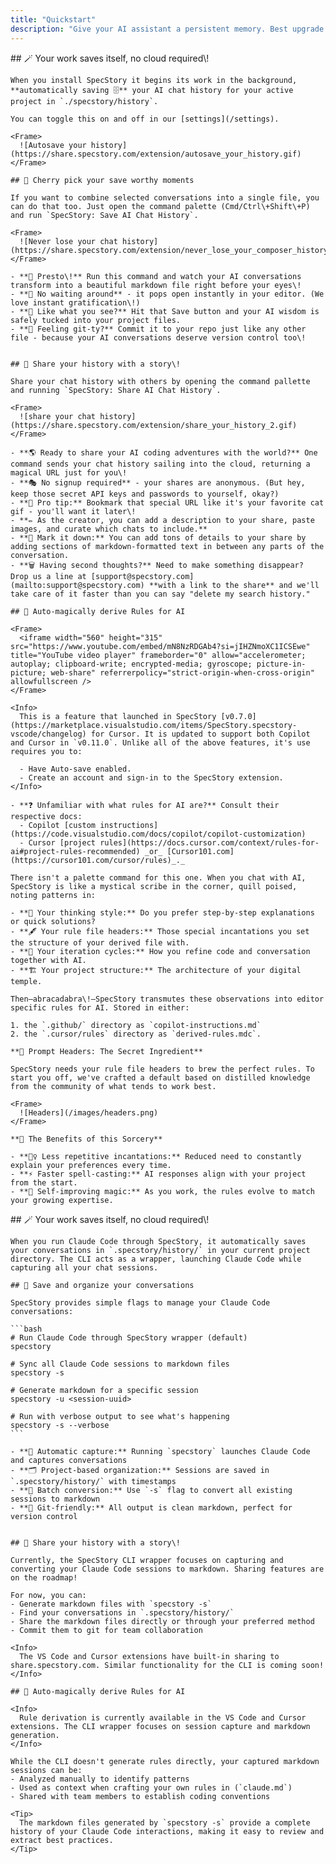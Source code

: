 ```yaml
---
title: "Quickstart"
description: "Give your AI assistant a persistent memory. Best upgrade since coffee ☕"
---
```


<Tabs>
  <Tab title="Cursor + VSCode" tab-id="cursor-vscode">
    ## 🪄 Your work saves itself, no cloud required\!

    When you install SpecStory it begins its work in the background, **automatically saving 🗄️** your AI chat history for your active project in `./specstory/history`.

    You can toggle this on and off in our [settings](/settings).

    <Frame>
      ![Autosave your history](https://share.specstory.com/extension/autosave_your_history.gif)
    </Frame>

    ## 🎯 Cherry pick your save worthy moments

    If you want to combine selected conversations into a single file, you can do that too. Just open the command palette (Cmd/Ctrl\+Shift\+P) and run `SpecStory: Save AI Chat History`.

    <Frame>
      ![Never lose your chat history](https://share.specstory.com/extension/never_lose_your_composer_history_2.gif)
    </Frame>

    - **📝 Presto\!** Run this command and watch your AI conversations transform into a beautiful markdown file right before your eyes\!
    - **👀 No waiting around** - it pops open instantly in your editor. (We love instant gratification\!)
    - **💾 Like what you see?** Hit that Save button and your AI wisdom is safely tucked into your project files.
    - **🌳 Feeling git-ty?** Commit it to your repo just like any other file - because your AI conversations deserve version control too\!


    ## 🌟 Share your history with a story\!

    Share your chat history with others by opening the command pallette and running `SpecStory: Share AI Chat History`.

    <Frame>
      ![share your chat history](https://share.specstory.com/extension/share_your_history_2.gif)
    </Frame>

    - **🌎 Ready to share your AI coding adventures with the world?** One command sends your chat history sailing into the cloud, returning a magical URL just for you\!
    - **🎭 No signup required** - your shares are anonymous. (But hey, keep those secret API keys and passwords to yourself, okay?)
    - **🔗 Pro tip:** Bookmark that special URL like it's your favorite cat gif - you'll want it later\!
    - **✏️ As the creator, you can add a description to your share, paste images, and curate which chats to include.**
    - **📝 Mark it down:** You can add tons of details to your share by adding sections of markdown-formatted text in between any parts of the conversation. 
    - **🗑️ Having second thoughts?** Need to make something disappear? Drop us a line at [support@specstory.com](mailto:support@specstory.com) **with a link to the share** and we'll take care of it faster than you can say "delete my search history."

    ## 🧪 Auto-magically derive Rules for AI

    <Frame>
      <iframe width="560" height="315" src="https://www.youtube.com/embed/mN8NzRDGAb4?si=jIHZNmoXC1ICSEwe" title="YouTube video player" frameborder="0" allow="accelerometer; autoplay; clipboard-write; encrypted-media; gyroscope; picture-in-picture; web-share" referrerpolicy="strict-origin-when-cross-origin" allowfullscreen />
    </Frame>

    <Info>
      This is a feature that launched in SpecStory [v0.7.0](https://marketplace.visualstudio.com/items/SpecStory.specstory-vscode/changelog) for Cursor. It is updated to support both Copilot and Cursor in `v0.11.0`. Unlike all of the above features, it's use requires you to:

      - Have Auto-save enabled.
      - Create an account and sign-in to the SpecStory extension.
    </Info>

    - **❓ Unfamiliar with what rules for AI are?** Consult their respective docs:
      - Copilot [custom instructions](https://code.visualstudio.com/docs/copilot/copilot-customization)
      - Cursor [project rules](https://docs.cursor.com/context/rules-for-ai#project-rules-recommended) _or_ [Cursor101.com](https://cursor101.com/cursor/rules)_._

    There isn't a palette command for this one. When you chat with AI, SpecStory is like a mystical scribe in the corner, quill poised, noting patterns in:

    - **🧠 Your thinking style:** Do you prefer step-by-step explanations or quick solutions?
    - **🖋️ Your rule file headers:** Those special incantations you set the structure of your derived file with.
    - **🔄 Your iteration cycles:** How you refine code and conversation together with AI.
    - **🏗️ Your project structure:** The architecture of your digital temple.

    Then—abracadabra\!—SpecStory transmutes these observations into editor specific rules for AI. Stored in either:

    1. the `.github/` directory as `copilot-instructions.md`
    2. the `.cursor/rules` directory as `derived-rules.mdc`.

    **🌈 Prompt Headers: The Secret Ingredient**

    SpecStory needs your rule file headers to brew the perfect rules. To start you off, we've crafted a default based on distilled knowledge from the community of what tends to work best.

    <Frame>
      ![Headers](/images/headers.png)
    </Frame>

    **🌟 The Benefits of this Sorcery**

    - **🧙‍♀️ Less repetitive incantations:** Reduced need to constantly explain your preferences every time.
    - **⚡ Faster spell-casting:** AI responses align with your project from the start.
    - **🔄 Self-improving magic:** As you work, the rules evolve to match your growing expertise.
  </Tab>
  
  <Tab title="Claude Code" tab-id="claude-code">
    ## 🪄 Your work saves itself, no cloud required\!

    When you run Claude Code through SpecStory, it automatically saves your conversations in `.specstory/history/` in your current project directory. The CLI acts as a wrapper, launching Claude Code while capturing all your chat sessions.

    ## 🎯 Save and organize your conversations

    SpecStory provides simple flags to manage your Claude Code conversations:

    ```bash
    # Run Claude Code through SpecStory wrapper (default)
    specstory

    # Sync all Claude Code sessions to markdown files
    specstory -s

    # Generate markdown for a specific session
    specstory -u <session-uuid>

    # Run with verbose output to see what's happening
    specstory -s --verbose
    ```

    - **📝 Automatic capture:** Running `specstory` launches Claude Code and captures conversations
    - **🗂️ Project-based organization:** Sessions are saved in `.specstory/history/` with timestamps
    - **💾 Batch conversion:** Use `-s` flag to convert all existing sessions to markdown
    - **🌳 Git-friendly:** All output is clean markdown, perfect for version control


    ## 🌟 Share your history with a story\!

    Currently, the SpecStory CLI wrapper focuses on capturing and converting your Claude Code sessions to markdown. Sharing features are on the roadmap!

    For now, you can:
    - Generate markdown files with `specstory -s`
    - Find your conversations in `.specstory/history/`
    - Share the markdown files directly or through your preferred method
    - Commit them to git for team collaboration

    <Info>
      The VS Code and Cursor extensions have built-in sharing to share.specstory.com. Similar functionality for the CLI is coming soon!
    </Info>

    ## 🧪 Auto-magically derive Rules for AI

    <Info>
      Rule derivation is currently available in the VS Code and Cursor extensions. The CLI wrapper focuses on session capture and markdown generation.
    </Info>

    While the CLI doesn't generate rules directly, your captured markdown sessions can be:
    - Analyzed manually to identify patterns
    - Used as context when crafting your own rules in (`claude.md`)
    - Shared with team members to establish coding conventions

    <Tip>
      The markdown files generated by `specstory -s` provide a complete history of your Claude Code interactions, making it easy to review and extract best practices.
    </Tip>
  </Tab>
</Tabs>